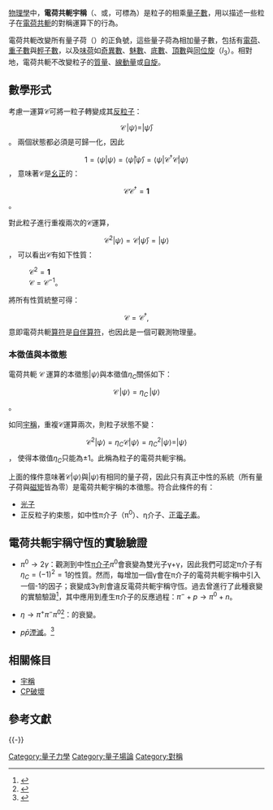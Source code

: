 [[物理學|物理學]]中，'''電荷共軛宇稱'''（{{lang-en|charge conjugate parity}}、{{lang|en|charge parity}}或{{lang|en|C  parity}}，可標為{{lang|en|'''CP'''}}）是粒子的相乘[[量子數|量子數]]，用以描述一些粒子在[[電荷共軛|電荷共軛]]的對稱運算下的行為。

電荷共軛改變所有量子荷（{{lang|en|quantum charge}}）的正負號，這些量子荷為相加量子數，包括有[[電荷|電荷]]、[[重子數|重子數]]與[[輕子數|輕子數]]，以及[[味荷|味荷]]如[[奇異數|奇異數]]、[[魅數|魅數]]、[[底數|底數]]、[[頂數|頂數]]與[[同位旋|同位旋]]（''I''<sub>3</sub>）。相對地，電荷共軛不改變粒子的[[質量|質量]]、[[線動量|線動量]]或[[自旋|自旋]]。

== 數學形式 ==
考慮一運算<math>\mathcal{C}</math>可將一粒子轉變成其[[反粒子|反粒子]]：
:<math>\mathcal C \, |\psi\rangle = | \bar{\psi} \rangle</math>。
兩個狀態都必須是可歸一化，因此
:<math> 1 = \langle \psi | \psi \rangle = \langle \bar{\psi} | \bar{\psi} \rangle = \langle \psi |\mathcal{C}^\dagger \mathcal C| \psi \rangle</math>，
意味著<math>\mathcal C</math>是[[幺正|幺正]]的：
:<math>\mathcal C \mathcal{C}^\dagger =\mathbf{1}</math>。

對此粒子進行重複兩次的<math>\mathcal{C}</math>運算，
:<math> \mathcal{C}^2 |\psi\rangle = \mathcal{C} |\bar{\psi}\rangle = |\psi \rangle</math>，
可以看出<math>\mathcal{C}</math>有如下性質：
: <math>\mathcal{C}^2=\mathbf{1}</math>
: <math>\mathcal{C}=\mathcal{C}^{-1}</math>。

將所有性質統整可得：
:<math>\mathcal{C}=\mathcal{C}^{\dagger},</math>
意即電荷共軛[[算符|算符]]是[[自伴算符|自伴算符]]，也因此是一個可觀測物理量。

===本徵值與本徵態===
電荷共軛 <math>\mathcal C</math> 運算的本徵態<math>|\psi\rangle</math>與本徵值<math>\eta_C</math>關係如下：
:<math>\mathcal C \, |\psi\rangle = \eta_C \, | \psi \rangle</math>。

如同[[宇稱|宇稱]]，重複<math>\mathcal{C}</math>運算兩次，則粒子狀態不變：
:<math>\mathcal{C}^2|\psi\rangle = \eta_C \mathcal{C} |{\psi} \rangle = \eta_{C}^{2} |\psi\rangle = | \psi \rangle</math>，
使得本徵值<math>\eta_C</math>只能為<math>\pm 1</math>。此稱為粒子的電荷共軛宇稱。

上面的條件意味著<math>\mathcal C|\psi\rangle</math>與<math>|\psi\rangle</math>有相同的量子荷，因此只有真正中性的系統（所有量子荷與[[磁矩|磁矩]]皆為零）是電荷共軛宇稱的本徵態。符合此條件的有：
* [[光子|光子]]
* 正反粒子約束態，如中性π介子（π<sup>0</sup>）、η介子、[[正電子素|正電子素]]。

== 電荷共軛宇稱守恆的實驗驗證 ==
* <math>\pi^0\rightarrow 2\gamma</math>：觀測到中性[[π介子|π介子]]<math>\pi^0</math>會衰變為雙光子γ+γ，因此我們可認定π介子有<math>\eta_C=(-1)^2=1</math>的性質。然而，每增加一個γ會在π介子的電荷共軛宇稱中引入一個-1的因子；衰變成3γ則會違反電荷共軛宇稱守恆。過去曾進行了此種衰變的實驗驗證<ref>{{cite journal|last=MacDonough|first=J.|journal=Phys. Review|year=1988|volume=D38|page=2121|display-authors=etal}}</ref>，其中應用到產生π介子的反應過程：<math>\pi^{-} + p \rightarrow \pi^0 + n</math>。

*<math>\eta \rightarrow \pi^{+} \pi^{-} \pi^{0}</math><ref>{{cite journal|last=Gormley|first=M.|journal=Phys. Rev. Lett.|year=1968|volume=21|page=402|bibcode = 1968PhRvL..21..402G |doi = 10.1103/PhysRevLett.21.402 |display-authors=etal}}</ref>：{{le|η介子|Eta meson}}的衰變。

*<math>p \bar{p}</math>[[湮滅|湮滅]]。<ref>{{cite journal|last=Baltay|first=C|journal=Phys. Rev. Lett.|year=1965|volume=14|page=591|bibcode = 1965PhRvL..14..591R |doi = 10.1103/PhysRevLett.14.591 |display-authors=etal}}</ref>

== 相關條目 ==
* [[宇稱|宇稱]]
* [[CP破壞|CP破壞]]

== 參考文獻 ==
{{Reflist}}

{{-}}
{{CPT}}

[[Category:量子力學|Category:量子力學]]
[[Category:量子場論|Category:量子場論]]
[[Category:對稱|Category:對稱]]